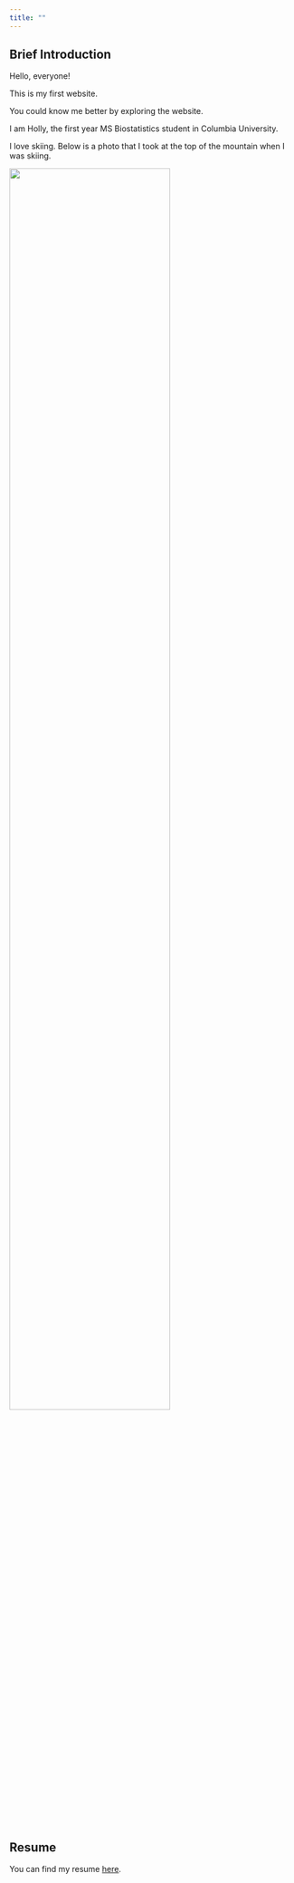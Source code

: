 ```yaml
---
title: ""
---
```


## Brief Introduction

Hello, everyone! 

This is my first website. 

You could know me better by exploring the website.

I am Holly, the first year MS Biostatistics student in Columbia University. 

I love skiing. Below is a photo that I took at the top of the mountain when I was skiing.

<img src="images/ski.jpg" style="width:75%">

## Resume

You can find my resume [here](resume.html). 

